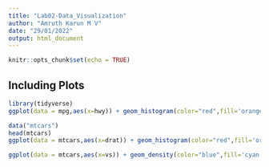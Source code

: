 ```yaml
---
title: "Lab02-Data_Visualization"
author: "Amruth Karun M V"
date: "29/01/2022"
output: html_document
---
```


```r
knitr::opts_chunk$set(echo = TRUE)
```


## Including Plots

```r
library(tidyverse)
ggplot(data = mpg,aes(x=hwy)) + geom_histogram(color="red",fill='orange',bins = 5, linetype="dashed")
```
```r
data("mtcars")
head(mtcars)
ggplot(data = mtcars,aes(x=drat)) + geom_histogram(color="red",fill='orange',bins = 7, linetype="dashed")
```


```r
ggplot(data = mtcars,aes(x=vs)) + geom_density(color="blue",fill='cyan')
```